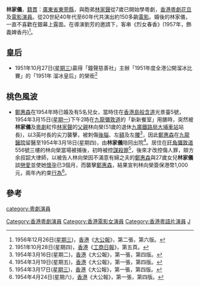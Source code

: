 '''林家儀'''{{BD|1927年}}，[[籍貫|籍貫]]：[[廣東省|廣東省]][[東莞縣|東莞縣]]，與胞弟[[林家聲|林家聲]]從7歲已開始學粵劇，[[香港|香港]][[粵劇|粵劇]][[花旦|花旦]]及[[電影|電影]][[演員|演員]]。從20世紀40年代至60年代共演出約150多齣[[電影|電影]]。婚後的林家儀，一直不喜歡在銀幕上露面。在導演劉芳的邀請下，客串《烈女春香》(1957年，飾義婢香丹)<ref>1956年12月26日([[星期三|星期三]])，[[香港|香港]]《[[大公報|大公報]]》，第二張，第六版。</ref>。

==皇后==
* 1951年10月27日([[星期三|星期三]])贏得「鐘聲慈善社」主辦「1951年度全港公開溜冰比賽」的「1951年 溜冰皇后」的榮銜<ref>1951年10月28日(星期四)，[[香港|香港]]《[[工商日報|工商日報]]》，第五頁。</ref>

==桃色風波==
* [[鄭惠森|鄭惠森]]在1954年時已婚及有5名兒女，當時住在[[香港島|香港島]][[般含道|般含道]]光景臺5號，1954年3月15日([[星期一|星期一]])下午2時在[[九龍|九龍]][[彌敦道|彌敦道]]的「新新餐室」用膳時，突然被'''林家儀'''及[[粵劇|粵劇]]紅伶[[林家聲|林家聲]]的[[父親|父親]]林向榮(51歲的退休[[九廣鐵路局|九廣鐵路局]][[大埔車站|大埔車站]]站長)，以3英吋長的尖刀襲擊，被刺傷[[後腦|後腦]]、左[[額|額]]及左[[腰|腰]]<ref>1954年3月16日(星期二)，[[香港|香港]]《大公報》，第一張，第四版。</ref>，因此[[鄭惠森|鄭惠森]]在[[九龍醫院|九龍醫院]]留醫至1954年3月18日(星期四)，由'''林家儀'''陪同出院<ref>1954年3月19日(星期五)，[[香港|香港]]《大公報》，第一張，第四版。</ref>。居住在[[旺角|旺角]][[彌敦道|彌敦道]]556號三樓的林向榮當場被捕後，初時被控[[謀殺罪|謀殺罪]]<ref>1954年3月17日([[星期三|星期三]])，[[香港|香港]]《大公報》，第一張，第四版。</ref>，後來才改控傷人罪，辯方余叔韶大律師，以被告人林向榮因不滿意有婦之夫的[[鄭惠森|鄭惠森]]與27歲女兒'''林家儀'''談[[戀愛|戀愛]]並使她[[懷孕|懷孕]]已3個月，而襲擊[[鄭惠森|鄭惠森]]，結果宣判林向榮簽保港幣1,000元，兩年內約束[[行為|行為]]<ref>1954年4月24日(星期六)，[[香港|香港]]《大公報》，第一張，第四版。</ref>。

==參考==
<div class="references-small">
<references />
</div>

[[category:粵劇演員|category:粵劇演員]]
[[Category:香港粵劇演員|Category:香港粵劇演員]]
[[Category:香港電影女演員|Category:香港電影女演員]]
[[Category:香港粵語片演員|Category:香港粵語片演員]]
[[Category:林姓|J]]